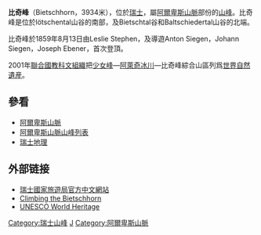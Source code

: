 {{Infobox Mountain
| 名稱 = 比奇峰
| 照片 = Bietschhorn Lotschental2.JPG
| 照片說明 = 比奇峰 Bietschhorn
| 海拔 =3,934米
| 位置 = [[瑞士|瑞士]]
| 山脈 = [[伯爾尼阿爾卑斯山脈|伯爾尼阿爾卑斯山脈]]
| 座標 = {{coord|46|23|28.5|N|7|51|02.7|E|region:CH-BE_type:mountain}}
| 首次登頂 =1859年 by [[Leslie_Stephen|Leslie Stephen]] and party
| 最容易的攀登路線 =
| pushpin_map = Switzerland
| pushpin_map_caption = 比奇峰的位置
| latd=46 |latm=23 |lats=28.5 |latNS=N
| longd=7 |longm=51 |longs=02.7 |longEW=E
}}
'''比奇峰'''（Bietschhorn，3934米），位於[[瑞士|瑞士]]，屬[[阿爾卑斯山脈|阿爾卑斯山脈]]部份的[[山峰|山峰]]。比奇峰是位於lötschental山谷的南部，及Bietschtal谷和Baltschiedertal山谷的北端。

比奇峰於1859年8月13日由Leslie Stephen，及導遊Anton Siegen，Johann Siegen，Joseph Ebener，首次登頂。

2001年[[聯合國教科文組織|聯合國教科文組織]]把[[少女峰|少女峰]]—[[阿萊奇冰川|阿萊奇冰川]]—比奇峰綜合山區列爲[[世界自然遺産|世界自然遺産]]。

== 參看 ==
*[[阿爾卑斯山脈|阿爾卑斯山脈]]
*[[阿爾卑斯山脈山峰列表|阿爾卑斯山脈山峰列表]]
*[[瑞士地理|瑞士地理]]

== 外部链接 ==
*[http://www.myswitzerland.com.hk/ 瑞士國家旅遊局官方中文網站] {{Wayback|url=http://www.myswitzerland.com.hk/ |date=20090917210353 }}
*[https://web.archive.org/web/20070310211211/http://www.aletschhorn.de/berge/berner/bietschhorn.html Climbing the Bietschhorn] {{de icon}}
*[http://whc.unesco.org/en/list/1037/ UNESCO World Heritage ] {{Wayback|url=http://whc.unesco.org/en/list/1037/ |date=20150321100648 }}

{{瑞士世界遺產}}
{{swiss-geo-stub}}
[[Category:瑞士山峰|Category:瑞士山峰]]
[[Category:瑞士世界遺產|J]]
[[Category:阿爾卑斯山脈|Category:阿爾卑斯山脈]]